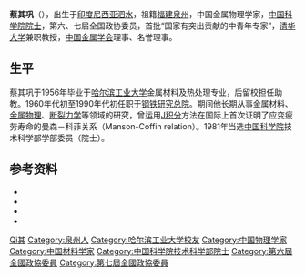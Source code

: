 '''蔡其巩'''（{{bd|1932年||||catIdx=Cai蔡}}），出生于[[印度尼西亚|印度尼西亚]][[泗水_(印尼)|泗水]]，祖籍[[福建|福建]][[泉州|泉州]]，中国金属物理学家，[[中国科学院院士|中国科学院院士]]，第六、七届全国政协委员，首批“国家有突出贡献的中青年专家”，[[清华大学|清华大学]]兼职教授，[[中国金属学会|中国金属学会]]理事、名誉理事。

== 生平 ==
蔡其巩于1956年毕业于[[哈尔滨工业大学|哈尔滨工业大学]]金属材料及热处理专业，后留校担任助教。1960年代初至1990年代初任职于[[钢铁研究总院|钢铁研究总院]]。期间他长期从事金属材料、[[金属物理|金属物理]]、[[断裂力学|断裂力学]]等领域的研究，曾运用[[J积分|J积分]]方法在国际上首次证明了应变疲劳寿命的曼森－科菲关系（Manson-Coffin relation）。1981年当选[[中国科学院|中国科学院]]技术科学部学部委员（院士）。

== 参考资料 ==
{{ReflistH}}
* {{cite news|title=不懈追求的金属学家——蔡其巩|publisher=中国冶金报|date=2000-10-04}}
* {{cite web|url=http://www.gtyjzy.com/read_rlzy.php?id=133|title=蔡其巩|publisher=钢铁研究总院}}{{dead link|date=2018年4月 |bot=InternetArchiveBot |fix-attempted=yes }}
* {{cite web|url=http://sourcedb.cas.cn/sourcedb_ad_cas/zw2/ysxx/jskxb/200906/t20090624_1808407.html|title=蔡其巩|publisher=中国科学院|deadurl=yes|archiveurl=https://web.archive.org/web/20111020225047/http://sourcedb.cas.cn/sourcedb_ad_cas/zw2/ysxx/jskxb/200906/t20090624_1808407.html|archivedate=2011-10-20}}
* {{cite web|url=http://today.hit.edu.cn/articles/2004/3-16/13524.htm|title=蔡其巩（1932— ）|publisher=哈尔滨工业大学|access-date=2011-10-20|archive-date=2016-03-04|archive-url=https://web.archive.org/web/20160304065048/http://today.hit.edu.cn/articles/2004/3-16/13524.htm|dead-url=no}}
{{ReflistF}}

{{中国科学院技术科学部院士}}
{{福建籍科学院院士}}
{{中华全国归国华侨联合会第三届委员会}}
{{中华全国归国华侨联合会第四届委员会}}

{{Authority control}}
{{DEFAULTSORT:Cai蔡}}
[[Category:蔡姓|Qi其]]
[[Category:泉州人|Category:泉州人]]
[[Category:哈尔滨工业大学校友|Category:哈尔滨工业大学校友]]
[[Category:中国物理学家|Category:中国物理学家]]
[[Category:中国材料学家|Category:中国材料学家]]
[[Category:中国科学院技术科学部院士|Category:中国科学院技术科学部院士]]
[[Category:第六屆全國政協委員|Category:第六屆全國政協委員]]
[[Category:第七屆全國政協委員|Category:第七屆全國政協委員]]